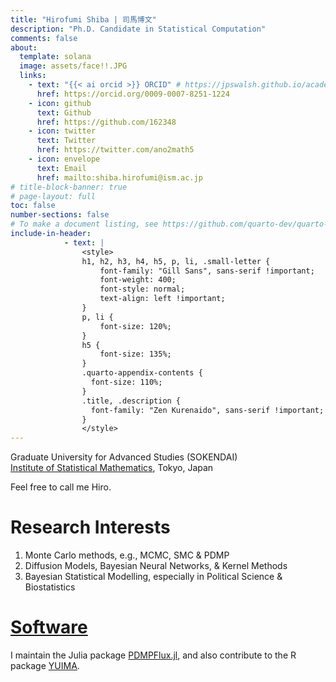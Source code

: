 ```yaml
---
title: "Hirofumi Shiba | 司馬博文"
description: "Ph.D. Candidate in Statistical Computation"
comments: false
about:
  template: solana
  image: assets/face!!.JPG
  links:
    - text: "{{< ai orcid >}} ORCID" # https://jpswalsh.github.io/academicons/
      href: https://orcid.org/0009-0007-8251-1224
    - icon: github
      text: Github
      href: https://github.com/162348
    - icon: twitter
      text: Twitter
      href: https://twitter.com/ano2math5
    - icon: envelope
      text: Email
      href: mailto:shiba.hirofumi@ism.ac.jp
# title-block-banner: true
# page-layout: full
toc: false
number-sections: false
# To make a document listing, see https://github.com/quarto-dev/quarto-cli/discussions/2925
include-in-header: 
            - text: |
                <style>
                h1, h2, h3, h4, h5, p, li, .small-letter {
                    font-family: "Gill Sans", sans-serif !important;
                    font-weight: 400;
                    font-style: normal;
                    text-align: left !important;
                }
                p, li {
                    font-size: 120%;
                }
                h5 {
                    font-size: 135%;
                }
                .quarto-appendix-contents {
                  font-size: 110%;
                }
                .title, .description {
                  font-family: "Zen Kurenaido", sans-serif !important;
                }
                </style>
---
```


Graduate University for Advanced Studies (SOKENDAI)<br>
[Institute of Statistical Mathematics](https://www.ism.ac.jp/index_e.html), Tokyo, Japan

Feel free to call me Hiro.

# Research Interests

1. Monte Carlo methods, e.g., MCMC, SMC & PDMP
2. Diffusion Models, Bayesian Neural Networks, & Kernel Methods
3. Bayesian Statistical Modelling, especially in Political Science & Biostatistics

# [Software](static/Software.qmd)

I maintain the Julia package [PDMPFlux.jl](https://github.com/162348/PDMPFlux.jl), and also contribute to the R package [YUIMA](https://github.com/yuimaproject/yuima).
